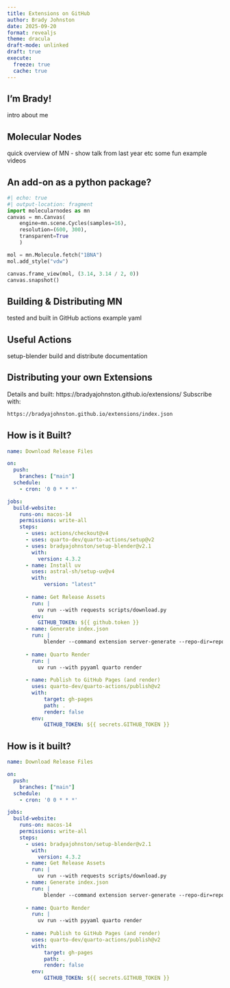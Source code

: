 ```yaml
---
title: Extensions on GitHub
author: Brady Johnston
date: 2025-09-20
format: revealjs
theme: dracula
draft-mode: unlinked
draft: true
execute: 
  freeze: true
  cache: true
---
```



## I’m Brady!
intro about me

## Molecular Nodes
quick overview of MN - show talk from last year etc
some fun example videos



## An add-on as a python package?

```python
#| echo: true
#| output-location: fragment
import molecularnodes as mn
canvas = mn.Canvas(
    engine=mn.scene.Cycles(samples=16),
    resolution=(600, 300),
    transparent=True
    )

mol = mn.Molecule.fetch("1BNA")
mol.add_style("vdw")

canvas.frame_view(mol, (3.14, 3.14 / 2, 0))
canvas.snapshot()
```

## Building & Distributing MN
tested and built in GitHub actions
example yaml

## Useful Actions
setup-blender
build and distribute documentation

## Distributing your own Extensions
Details and built: https://bradyajohnston.github.io/extensions/
Subscribe with:

```bash
https://bradyajohnston.github.io/extensions/index.json
```



## How is it Built?

```yaml
name: Download Release Files

on:
  push:
    branches: ["main"]
  schedule:
    - cron: '0 0 * * *'

jobs:
  build-website:
    runs-on: macos-14
    permissions: write-all
    steps:
      - uses: actions/checkout@v4
      - uses: quarto-dev/quarto-actions/setup@v2
      - uses: bradyajohnston/setup-blender@v2.1
        with: 
          version: 4.3.2
      - name: Install uv
        uses: astral-sh/setup-uv@v4
        with:
            version: "latest"
    
      - name: Get Release Assets
        run: |
          uv run --with requests scripts/download.py
        env:
          GITHUB_TOKEN: ${{ github.token }}
      - name: Generate index.json
        run: |
            blender --command extension server-generate --repo-dir=repo
    
      - name: Quarto Render
        run: |
          uv run --with pyyaml quarto render
    
      - name: Publish to GitHub Pages (and render)
        uses: quarto-dev/quarto-actions/publish@v2
        with:
            target: gh-pages
            path: .
            render: false
        env:
            GITHUB_TOKEN: ${{ secrets.GITHUB_TOKEN }}
```

## How is it built?

```yaml
name: Download Release Files

on:
  push:
    branches: ["main"]
  schedule:
    - cron: '0 0 * * *'

jobs:
  build-website:
    runs-on: macos-14
    permissions: write-all
    steps:
      - uses: bradyajohnston/setup-blender@v2.1
        with: 
          version: 4.3.2
      - name: Get Release Assets
        run: |
          uv run --with requests scripts/download.py
      - name: Generate index.json
        run: |
            blender --command extension server-generate --repo-dir=repo
    
      - name: Quarto Render
        run: |
          uv run --with pyyaml quarto render
    
      - name: Publish to GitHub Pages (and render)
        uses: quarto-dev/quarto-actions/publish@v2
        with:
            target: gh-pages
            path: .
            render: false
        env:
            GITHUB_TOKEN: ${{ secrets.GITHUB_TOKEN }}
```
